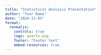 ```yaml
---
title: "Statistical Analysis Presentation"
author: "Your Name"
date: "2024-11-05"
format:
  revealjs:
    controls: true
    logo: quarto.png
    footer: "Footer text"
    embed-resources: true
---
```


